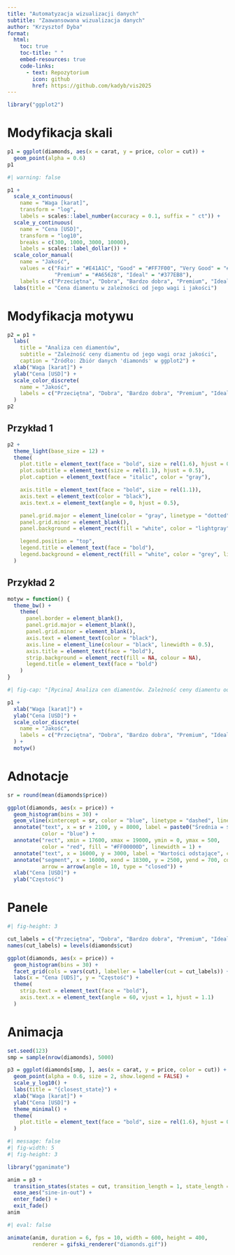```yaml
---
title: "Automatyzacja wizualizacji danych"
subtitle: "Zaawansowana wizualizacja danych"
author: "Krzysztof Dyba"
format:
  html:
    toc: true
    toc-title: " "
    embed-resources: true
    code-links:
      - text: Repozytorium
        icon: github
        href: https://github.com/kadyb/vis2025
---
```


```r
library("ggplot2")
```

# Modyfikacja skali

```r
p1 = ggplot(diamonds, aes(x = carat, y = price, color = cut)) +
  geom_point(alpha = 0.6)
p1
```

```r
#| warning: false

p1 +
  scale_x_continuous(
    name = "Waga [karat]",
    transform = "log",
    labels = scales::label_number(accuracy = 0.1, suffix = " ct")) +
  scale_y_continuous(
    name = "Cena [USD]",
    transform = "log10",
    breaks = c(300, 1000, 3000, 10000),
    labels = scales::label_dollar()) +
  scale_color_manual(
    name = "Jakość",
    values = c("Fair" = "#E41A1C", "Good" = "#FF7F00", "Very Good" = "#FFFF33",
               "Premium" = "#A65628", "Ideal" = "#377EB8"),
    labels = c("Przeciętna", "Dobra", "Bardzo dobra", "Premium", "Idealna")) +
  labs(title = "Cena diamentu w zależności od jego wagi i jakości")
```

# Modyfikacja motywu

```r
p2 = p1 +
  labs(
    title = "Analiza cen diamentów",
    subtitle = "Zależność ceny diamentu od jego wagi oraz jakości",
    caption = "Źródło: Zbiór danych 'diamonds' w ggplot2") +
  xlab("Waga [karat]") +
  ylab("Cena [USD]") +
  scale_color_discrete(
    name = "Jakość",
    labels = c("Przeciętna", "Dobra", "Bardzo dobra", "Premium", "Idealna")
  )
p2
```

## Przykład 1

```r
p2 +
  theme_light(base_size = 12) +
  theme(
    plot.title = element_text(face = "bold", size = rel(1.6), hjust = 0.5),
    plot.subtitle = element_text(size = rel(1.1), hjust = 0.5),
    plot.caption = element_text(face = "italic", color = "gray"),

    axis.title = element_text(face = "bold", size = rel(1.1)),
    axis.text = element_text(color = "black"),
    axis.text.x = element_text(angle = 0, hjust = 0.5),

    panel.grid.major = element_line(color = "gray", linetype = "dotted"),
    panel.grid.minor = element_blank(),
    panel.background = element_rect(fill = "white", color = "lightgray"),

    legend.position = "top",
    legend.title = element_text(face = "bold"),
    legend.background = element_rect(fill = "white", color = "grey", linetype = "solid")
  )
```

## Przykład 2

```r
motyw = function() {
  theme_bw() +
    theme(
      panel.border = element_blank(),
      panel.grid.major = element_blank(),
      panel.grid.minor = element_blank(),
      axis.text = element_text(color = "black"),
      axis.line = element_line(colour = "black", linewidth = 0.5),
      axis.title = element_text(face = "bold"),
      strip.background = element_rect(fill = NA, colour = NA),
      legend.title = element_text(face = "bold")
    )
}
```

```r
#| fig-cap: "[Rycina] Analiza cen diamentów. Zależność ceny diamentu od jego wagi oraz jakości."

p1 +
  xlab("Waga [karat]") +
  ylab("Cena [USD]") +
  scale_color_discrete(
    name = "Jakość",
    labels = c("Przeciętna", "Dobra", "Bardzo dobra", "Premium", "Idealna")
  ) +
  motyw()
```

# Adnotacje

```r
sr = round(mean(diamonds$price))

ggplot(diamonds, aes(x = price)) +
  geom_histogram(bins = 30) +
  geom_vline(xintercept = sr, color = "blue", linetype = "dashed", linewidth = 1) +
  annotate("text", x = sr + 2100, y = 8000, label = paste0("Średnia = $", sr), 
           color = "blue") +
  annotate("rect", xmin = 17600, xmax = 19000, ymin = 0, ymax = 500,
           color = "red", fill = "#FF00000D", linewidth = 1) +
  annotate("text", x = 16000, y = 3000, label = "Wartości odstające", color = "red") +
  annotate("segment", x = 16000, xend = 18300, y = 2500, yend = 700, color = "red",
           arrow = arrow(angle = 10, type = "closed")) +
  xlab("Cena [USD]") +
  ylab("Częstość")
```

# Panele

```r
#| fig-height: 3

cut_labels = c("Przeciętna", "Dobra", "Bardzo dobra", "Premium", "Idealna")
names(cut_labels) = levels(diamonds$cut)

ggplot(diamonds, aes(x = price)) +
  geom_histogram(bins = 30) +
  facet_grid(cols = vars(cut), labeller = labeller(cut = cut_labels)) +
  labs(x = "Cena [UDS]", y = "Częstość") +
  theme(
    strip.text = element_text(face = "bold"),
    axis.text.x = element_text(angle = 60, vjust = 1, hjust = 1.1)
  )
```

# Animacja

```r
set.seed(123)
smp = sample(nrow(diamonds), 5000)

p3 = ggplot(diamonds[smp, ], aes(x = carat, y = price, color = cut)) +
  geom_point(alpha = 0.6, size = 2, show.legend = FALSE) +
  scale_y_log10() +
  labs(title = "{closest_state}") +
  xlab("Waga [karat]") +
  ylab("Cena [USD]") +
  theme_minimal() +
  theme(
    plot.title = element_text(face = "bold", size = rel(1.6), hjust = 0.5)
  )
```

```r
#| message: false
#| fig-width: 5
#| fig-height: 3

library("gganimate")

anim = p3 +
  transition_states(states = cut, transition_length = 1, state_length = 2) +
  ease_aes("sine-in-out") +
  enter_fade() +
  exit_fade()
anim
```

```r
#| eval: false

animate(anim, duration = 6, fps = 10, width = 600, height = 400,
        renderer = gifski_renderer("diamonds.gif"))
```
